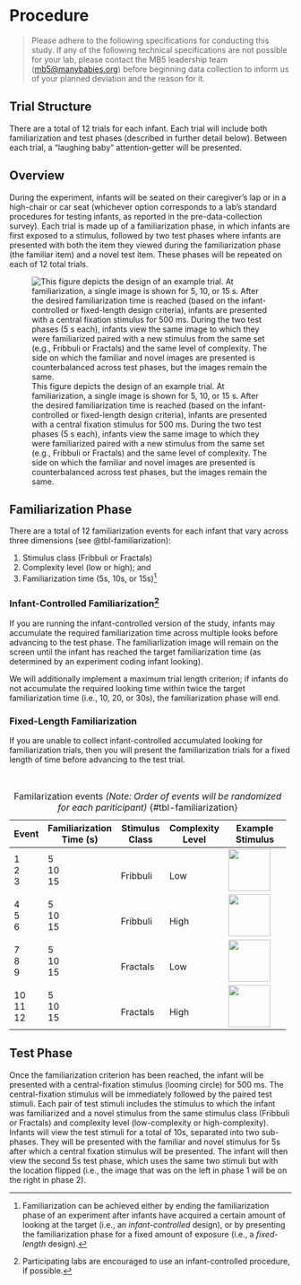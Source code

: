 # Procedure {#procedure}

> Please adhere to the following specifications for conducting this study. If any of the following technical specifications are not possible for your lab, please contact the MB5 leadership team ([mb5\@manybabies.org](mailto:mb5@manybabies.org)) before beginning data collection to inform us of your planned deviation and the reason for it.

## Trial Structure

There are a total of 12 trials for each infant. Each trial will include both familiarization and test phases (described in further detail below). Between each trial, a "laughing baby" attention-getter will be presented.

## Overview

During the experiment, infants will be seated on their caregiver’s lap or in a high-chair or car seat (whichever option corresponds to a lab's standard procedures for testing infants, as reported in the pre-data-collection survey). Each trial is made up of a familiarization phase, in which infants are first exposed to a stimulus, followed by two test phases where infants are presented with both the item they viewed during the familiarization phase (the familiar item) and a novel test item. These phases will be repeated on each of 12 total trials.

![This figure depicts the design of an example trial. At familiarization, a single image is shown for 5, 10, or 15 s. After the desired familiarization time is reached (based on the infant-controlled or fixed-length design criteria), infants are presented with a central fixation stimulus for 500 ms. During the two test phases (5 s each), infants view the same image to which they were familiarized paired with a new stimulus from the same set (e.g., Fribbuli or Fractals) and the same level of complexity. The side on which the familiar and novel images are presented is counterbalanced across test phases, but the images remain the same.](images/mb5-trial.png){#fig-trial}

## Familiarization Phase

There are a total of 12 familiarization events for each infant that vary across three dimensions (see @tbl-familiarization):

1. Stimulus class (Fribbuli or Fractals)
2. Complexity level (low or high); and
3. Familiarization time (5s, 10s, or 15s)[^fam-1]

[^fam-1]: Familiarization can be achieved either by ending the familiarization phase of an experiment after infants have acquired a certain amount of looking at the target (i.e., an *infant-controlled* design), or by presenting the familiarization phase for a fixed amount of exposure (i.e., a *fixed-length* design).

### Infant-Controlled Familiarization[^fam-2]

[^fam-2]: Participating labs are encouraged to use an infant-controlled procedure, if possible.

If you are running the infant-controlled version of the study, infants may accumulate the required familiarization time across multiple looks before advancing to the test phase. The familiarlization image will remain on the screen until the infant has reached the target familiarization time (as determined by an experiment coding infant looking).

We will additionally implement a maximum trial length criterion; if infants do not accumulate the required looking time within twice the target familiarization time (i.e., 10, 20, or 30s), the familiarization phase will end. 

### Fixed-Length Familiarization

If you are unable to collect infant-controlled accumulated looking for familiarization trials, then you will present the familiarization trials for a fixed length of time before advancing to the test trial.

<br>

<!-- OTHER TABLE OPTION (NO IMAGES)
| Stimulus Class | Complexity Level | Familiarization Time (s) |
|:--------:|:--------:|:--------:|
| Fribbuli |  Low     |     5    | 
| Fribbuli |  Low     |    10    |
| Fribbuli |  Low     |    15    |
| Fribbuli |  High    |     5    |
| Fribbuli |  High    |    10    |
| Fribbuli |  High    |    15    |
| Fractals |  Low     |     5    |
| Fractals |  Low     |    10    |
| Fractals |  Low     |    15    |
| Fractals |  High    |     5    |
| Fractals |  High    |    10    |
| Fractals |  High    |    15    |

: Familarization events *(Note: Order of events will be randomized for each pariticipant)* {#tbl-familiarization .striped}
--> 

+--------+--------------------------+------------------------------+----------------------------+--------------------------------------------------------+
| Event  | Familiarization Time (s) | Stimulus Class               | Complexity Level           | Example Stimulus                                       |
+========+==========================+==============================+============================+========================================================+
| 1 <br> | 5   <br>                 |  <br>                        |  <br>                      | <img src="images/fribbuli-low.png" height="75"></img>  |
| 2 <br> | 10  <br>                 | Fribbuli                     |  Low                       |                                                        |
| 3      | 15                       |                              |                            |                                                        |
+--------+--------------------------+------------------------------+----------------------------+--------------------------------------------------------+
| 4 <br> | 5   <br>                 |  <br>                        |  <br>                      | <img src="images/fribbuli-high.png" height="75"></img> |
| 5 <br> | 10  <br>                 | Fribbuli                     |  High                      |                                                        |
| 6      | 15                       |                              |                            |                                                        |
+--------+--------------------------+------------------------------+----------------------------+--------------------------------------------------------+
| 7 <br> | 5   <br>                 |  <br>                        |  <br>                      | <img src="images/fribbuli-low.png" height="75"></img>  |
| 8 <br> | 10  <br>                 | Fractals                     |  Low                       |                                                        |
| 9      | 15                       |                              |                            |                                                        |
+--------+--------------------------+------------------------------+----------------------------+--------------------------------------------------------+
| 10 <br>| 5   <br>                 |  <br>                        |  <br>                      | <img src="images/fribbuli-high.png" height="75"></img> |
| 11 <br>| 10  <br>                 | Fractals                     |  High                      |                                                        |
| 12     | 15                       |                              |                            |                                                        |
+--------+--------------------------+------------------------------+----------------------------+--------------------------------------------------------+

: Familarization events *(Note: Order of events will be randomized for each pariticipant)* {#tbl-familiarization}



    
## Test Phase

Once the familiarization criterion has been reached, the infant will be presented with a central-fixation stimulus (looming circle) for 500 ms. The central-fixation stimulus will be immediately followed by the paired test stimuli. Each pair of test stimuli includes the stimulus to which the infant was familiarized and a novel stimulus from the same stimulus class (Fribbuli or Fractals) and complexity level (low-complexity or high-complexity). Infants will view the test stimuli for a total of 10s, separated into two sub-phases. They will be presented with the familiar and novel stimulus for 5s after which a central fixation stimulus will be presented. The infant will then view the second 5s test phase, which uses the same two stimuli but with the location flipped (i.e., the image that was on the left in phase 1 will be on the right in phase 2).

